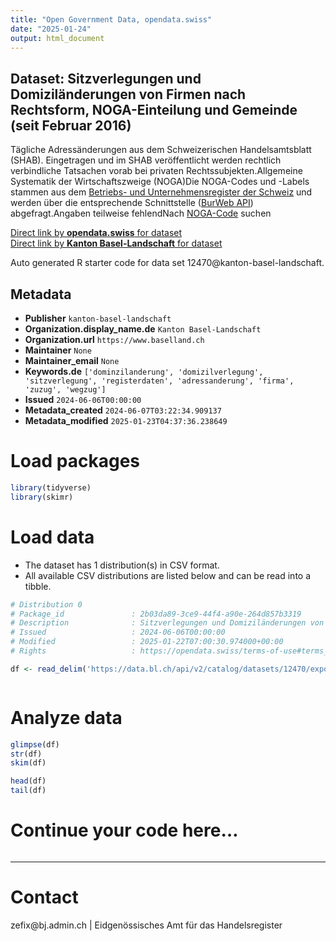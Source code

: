 ```yaml
---
title: "Open Government Data, opendata.swiss"
date: "2025-01-24"
output: html_document
---
```


## Dataset: Sitzverlegungen und Domiziländerungen von Firmen nach Rechtsform, NOGA-Einteilung und Gemeinde (seit Februar 2016)

Tägliche Adressänderungen aus dem Schweizerischen Handelsamtsblatt (SHAB). Eingetragen und im SHAB veröffentlicht werden rechtlich verbindliche Tatsachen vorab bei privaten Rechtssubjekten.Allgemeine Systematik der Wirtschaftszweige (NOGA)Die NOGA-Codes und -Labels stammen aus dem [Betriebs- und Unternehmensregister der Schweiz](https://www.bfs.admin.ch/bfs/de/home/register/unternehmensregister/betriebs-unternehmensregister.html) und werden über die entsprechende Schnittstelle ([BurWeb API](https://www.bfs.admin.ch/bfs/de/home/register/unternehmensregister/betriebs-unternehmensregister/burweb.html)) abgefragt.Angaben teilweise fehlendNach [NOGA-Code](https://www.kubb-tool.bfs.admin.ch/de/search) suchen

[Direct link by **opendata.swiss** for dataset](https://opendata.swiss/de/dataset/sitzverlegungen-und-domizilanderungen-von-firmen-nach-rechtsform-noga-abschnitt-und-gemein-2016)<br>
[Direct link by **Kanton Basel-Landschaft** for dataset](https://data.bl.ch/explore/dataset/12470/)

Auto generated R starter code for data set 12470@kanton-basel-landschaft.

## Metadata

- **Publisher** `kanton-basel-landschaft`
- **Organization.display_name.de** `Kanton Basel-Landschaft`
- **Organization.url** `https://www.baselland.ch`
- **Maintainer** `None`
- **Maintainer_email** `None`
- **Keywords.de** `['dominzilanderung', 'domizilverlegung', 'sitzverlegung', 'registerdaten', 'adressanderung', 'firma', 'zuzug', 'wegzug']`
- **Issued** `2024-06-06T00:00:00`
- **Metadata_created** `2024-06-07T03:22:34.909137`
- **Metadata_modified** `2025-01-23T04:37:36.238649`


# Load packages

```r

library(tidyverse)
library(skimr)

```

# Load data

-   The dataset has 1 distribution(s) in CSV format.
-   All available CSV distributions are listed below and can be read into a tibble.

```r

# Distribution 0
# Package_id               : 2b03da89-3ce9-44f4-a90e-264d857b3319
# Description              : Sitzverlegungen und Domiziländerungen von Firmen nach Rechtsform, NOGA-Einteilung und Gemeinde (seit Februar 2016) (csv)
# Issued                   : 2024-06-06T00:00:00
# Modified                 : 2025-01-22T07:00:30.974000+00:00
# Rights                   : https://opendata.swiss/terms-of-use#terms_by

df <- read_delim('https://data.bl.ch/api/v2/catalog/datasets/12470/exports/csv?use_labels=true')



```

# Analyze data

```r

glimpse(df)
str(df)
skim(df)

head(df)
tail(df)

```

# Continue your code here...

```r

```

------------------------------------------------------------------------

# Contact

zefix@bj.admin.ch | Eidgenössisches Amt für das Handelsregister
